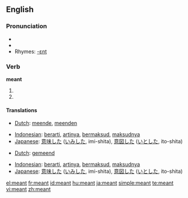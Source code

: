 ==English==

{{rank|language|court|British|753|meant|tears|expected|considered}}

=== Pronunciation ===
*{{IPA|/'mɛnt/}}
*{{audio|en-us-meant.ogg|Audio (US)}}
*Rhymes: [[Rhymes:English:-ɛnt|-ɛnt]]

=== Verb ===
'''meant'''
# {{simple past of|mean}}
# {{past participle of|[[mean]]}}

==== Translations ====
{{trans-top|simple past}}
*[[Dutch]]: [[meende]], [[meenden]]
{{trans-mid}}
*[[Indonesian]]: [[arti|berarti]], [[arti|artinya]], [[maksud|bermaksud]], [[maksud|maksudnya]]
*[[Japanese]]: [[意味]]した ([[いみ]]した, imi-shita), [[意図]]した ([[いと]]した, ito-shita)
{{trans-bottom}}

{{trans-top|past participle}}
*[[Dutch]]: [[gemeend]]
{{trans-mid}}
*[[Indonesian]]: [[arti|berarti]], [[arti|artinya]], [[maksud|bermaksud]], [[maksud|maksudnya]]
*[[Japanese]]: [[意味]]した ([[いみ]]した, imi-shita), [[意図]]した ([[いと]]した, ito-shita)
{{trans-bottom}}

[[el:meant]]
[[fr:meant]]
[[id:meant]]
[[hu:meant]]
[[ja:meant]]
[[simple:meant]]
[[te:meant]]
[[vi:meant]]
[[zh:meant]]